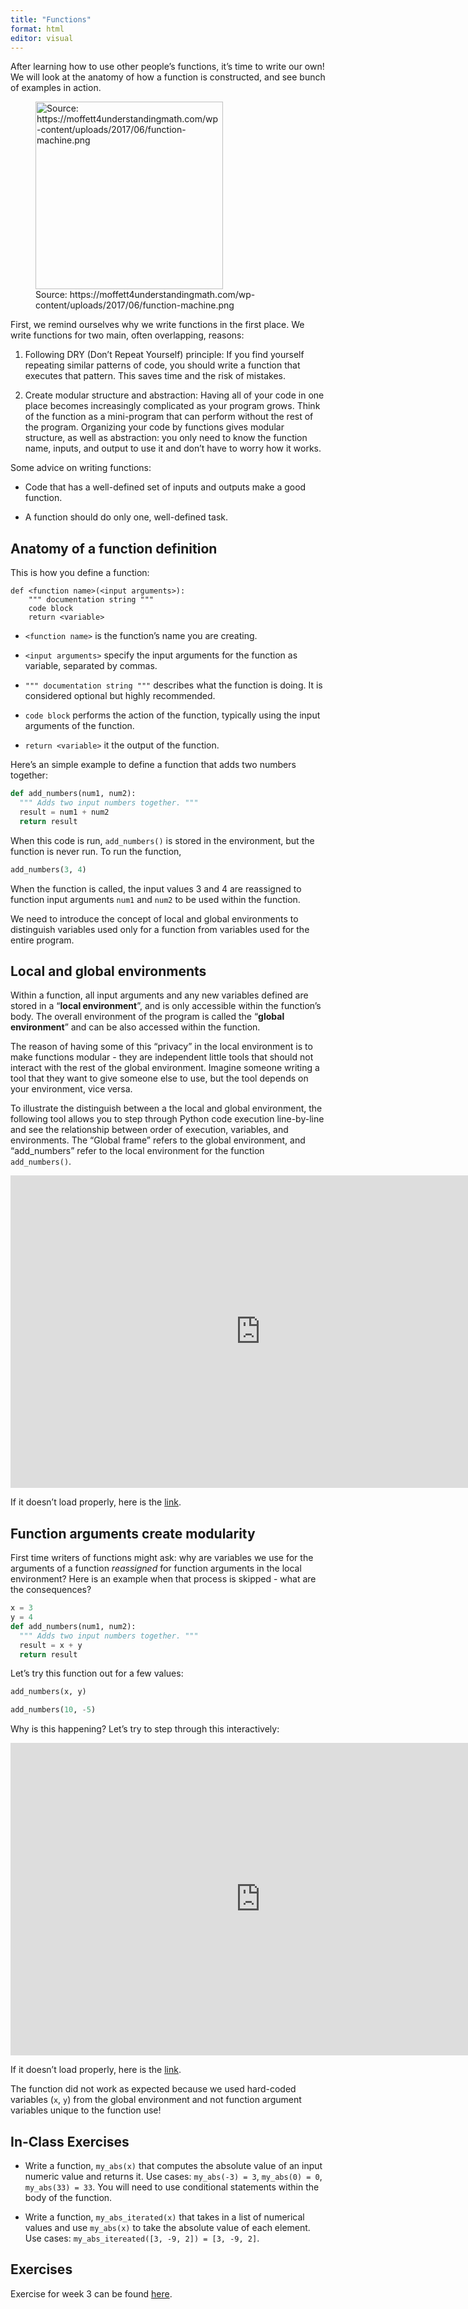 ```yaml
---
title: "Functions"
format: html
editor: visual
---
```


After learning how to use other people's functions, it's time to write our own! We will look at the anatomy of how a function is constructed, and see bunch of examples in action.

![Source: https://moffett4understandingmath.com/wp-content/uploads/2017/06/function-machine.png](https://moffett4understandingmath.com/wp-content/uploads/2017/06/function-machine.png){width="300"}

First, we remind ourselves why we write functions in the first place. We write functions for two main, often overlapping, reasons:

1.  Following DRY (Don't Repeat Yourself) principle: If you find yourself repeating similar patterns of code, you should write a function that executes that pattern. This saves time and the risk of mistakes.

2.  Create modular structure and abstraction: Having all of your code in one place becomes increasingly complicated as your program grows. Think of the function as a mini-program that can perform without the rest of the program. Organizing your code by functions gives modular structure, as well as abstraction: you only need to know the function name, inputs, and output to use it and don't have to worry how it works.

Some advice on writing functions:

-   Code that has a well-defined set of inputs and outputs make a good function.

-   A function should do only one, well-defined task.

## Anatomy of a function definition

This is how you define a function:

```         
def <function name>(<input arguments>):
    """ documentation string """
    code block
    return <variable>
```

-   `<function name>` is the function's name you are creating.

-   `<input arguments>` specify the input arguments for the function as variable, separated by commas.

-   `""" documentation string """` describes what the function is doing. It is considered optional but highly recommended.

-   `code block` performs the action of the function, typically using the input arguments of the function.

-   `return <variable>` it the output of the function.

Here's an simple example to define a function that adds two numbers together:

```python
def add_numbers(num1, num2):
  """ Adds two input numbers together. """
  result = num1 + num2
  return result
```

When this code is run, `add_numbers()` is stored in the environment, but the function is never run. To run the function,

```python
add_numbers(3, 4)
```

When the function is called, the input values 3 and 4 are reassigned to function input arguments `num1` and `num2` to be used within the function.

We need to introduce the concept of local and global environments to distinguish variables used only for a function from variables used for the entire program.

## Local and global environments

Within a function, all input arguments and any new variables defined are stored in a "**local environment**", and is only accessible within the function's body. The overall environment of the program is called the "**global environment**" and can be also accessed within the function.

The reason of having some of this "privacy" in the local environment is to make functions modular - they are independent little tools that should not interact with the rest of the global environment. Imagine someone writing a tool that they want to give someone else to use, but the tool depends on your environment, vice versa.

To illustrate the distinguish between a the local and global environment, the following tool allows you to step through Python code execution line-by-line and see the relationship between order of execution, variables, and environments. The "Global frame" refers to the global environment, and "add_numbers" refer to the local environment for the function `add_numbers()`.

<iframe width="800" height="500" frameborder="0" src="https://pythontutor.com/iframe-embed.html#code=def%20add_numbers%28num1,%20num2%29%3A%0A%20%20%22%22%22%20Adds%20two%20input%20numbers%20together.%20%22%22%22%0A%20%20result%20%3D%20num1%20%2B%20num2%0A%20%20return%20result%0A%20%20%0Aadd_numbers%283,%204%29&amp;codeDivHeight=400&amp;codeDivWidth=350&amp;cumulative=false&amp;curInstr=0&amp;heapPrimitives=nevernest&amp;origin=opt-frontend.js&amp;py=311&amp;rawInputLstJSON=%5B%5D&amp;textReferences=false">

</iframe>

If it doesn't load properly, here is the [link](https://pythontutor.com/render.html#code=def%20add_numbers%28num1,%20num2%29%3A%0A%20%20%22%22%22%20Adds%20two%20input%20numbers%20together.%20%22%22%22%0A%20%20result%20%3D%20num1%20%2B%20num2%0A%20%20return%20result%0A%20%20%0Aadd_numbers%283,%204%29&cumulative=false&curInstr=0&heapPrimitives=nevernest&mode=display&origin=opt-frontend.js&py=311&rawInputLstJSON=%5B%5D&textReferences=false).

## Function arguments create modularity

First time writers of functions might ask: why are variables we use for the arguments of a function *reassigned* for function arguments in the local environment? Here is an example when that process is skipped - what are the consequences?

```python
x = 3
y = 4
def add_numbers(num1, num2):
  """ Adds two input numbers together. """
  result = x + y
  return result
```

Let's try this function out for a few values:

```python
add_numbers(x, y)
```

```python
add_numbers(10, -5)
```

Why is this happening? Let's try to step through this interactively:

<iframe width="800" height="500" frameborder="0" src="https://pythontutor.com/iframe-embed.html#code=x%20%3D%203%0Ay%20%3D%204%0A%0Adef%20add_numbers%28num1,%20num2%29%3A%0A%20%20%22%22%22%20Adds%20two%20input%20numbers%20together.%20%22%22%22%0A%20%20result%20%3D%20x%20%2B%20y%0A%20%20return%20result%0A%20%20%0Aadd_numbers%28x,%20y%29%0A%0Aadd_numbers%2810,%20-5%29&amp;codeDivHeight=400&amp;codeDivWidth=350&amp;cumulative=false&amp;curInstr=0&amp;heapPrimitives=nevernest&amp;origin=opt-frontend.js&amp;py=311&amp;rawInputLstJSON=%5B%5D&amp;textReferences=false">

</iframe>

If it doesn't load properly, here is the [link](https://pythontutor.com/render.html#code=x%20%3D%203%0Ay%20%3D%204%0A%0Adef%20add_numbers%28num1,%20num2%29%3A%0A%20%20%22%22%22%20Adds%20two%20input%20numbers%20together.%20%22%22%22%0A%20%20result%20%3D%20x%20%2B%20y%0A%20%20return%20result%0A%20%20%0Aadd_numbers%28x,%20y%29%0A%0Aadd_numbers%2810,%20-5%29&cumulative=false&curInstr=0&heapPrimitives=nevernest&mode=display&origin=opt-frontend.js&py=311&rawInputLstJSON=%5B%5D&textReferences=false).

The function did not work as expected because we used hard-coded variables (`x`, `y`) from the global environment and not function argument variables unique to the function use!

## In-Class Exercises

-   Write a function, `my_abs(x)` that computes the absolute value of an input numeric value and returns it. Use cases: `my_abs(-3) = 3`, `my_abs(0) = 0`, `my_abs(33) = 33`. You will need to use conditional statements within the body of the function.

-   Write a function, `my_abs_iterated(x)` that takes in a list of numerical values and use `my_abs(x)` to take the absolute value of each element. Use cases: `my_abs_itereated([3, -9, 2]) = [3, -9, 2]`.

## Exercises

Exercise for week 3 can be found [here](https://colab.research.google.com/drive/1d07xM-0vCFNVFoJF32yBMvNtUsGjC_n3?usp=sharing).
